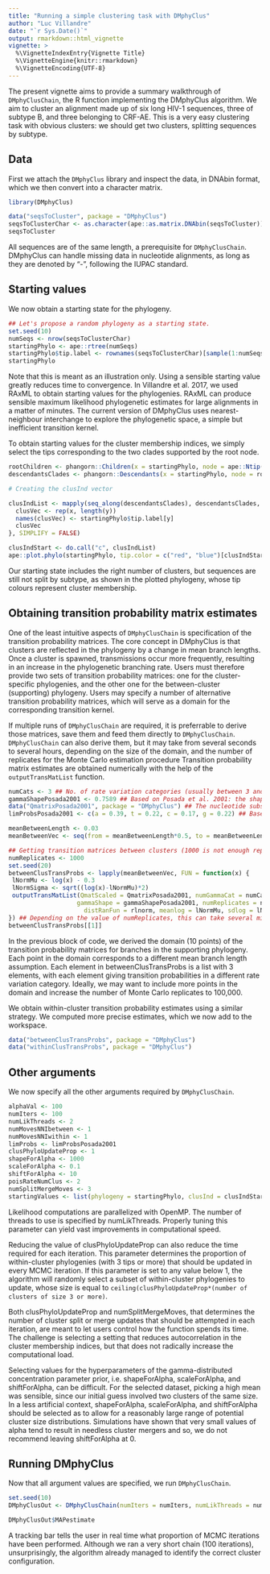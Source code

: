 ```yaml
---
title: "Running a simple clustering task with DMphyClus"
author: "Luc Villandre"
date: "`r Sys.Date()`"
output: rmarkdown::html_vignette
vignette: >
  %\VignetteIndexEntry{Vignette Title}
  %\VignetteEngine{knitr::rmarkdown}
  %\VignetteEncoding{UTF-8}
---
```


The present vignette aims to provide a summary walkthrough of `DMphyClusChain`, the R function implementing the DMphyClus algorithm. We aim to cluster an alignment made up of six long HIV-1 sequences, three of subtype B, and three belonging to CRF-AE. This is a very easy clustering task with obvious clusters: we should get two clusters, splitting sequences by subtype.

## Data

First we attach the `DMphyClus` library and inspect the data, in DNAbin format, which we then convert into a character matrix.
```r
library(DMphyClus)

data("seqsToCluster", package = "DMphyClus")
seqsToClusterChar <- as.character(ape::as.matrix.DNAbin(seqsToCluster))
seqsToCluster
```
All sequences are of the same length, a prerequisite for `DMphyClusChain`. DMphyClus can handle missing data in nucleotide alignments, as long as they are denoted by "-", following the IUPAC standard.

## Starting values

We now obtain a starting state for the phylogeny.
```r
## Let's propose a random phylogeny as a starting state.
set.seed(10)
numSeqs <- nrow(seqsToClusterChar)
startingPhylo <- ape::rtree(numSeqs)
startingPhylo$tip.label <- rownames(seqsToClusterChar)[sample(1:numSeqs, size = numSeqs)]
startingPhylo
```
Note that this is meant as an illustration only. Using a sensible starting value greatly reduces time to convergence. In Villandre et al. 2017, we used RAxML to obtain starting values for the phylogenies. RAxML can produce sensible maximum likelihood phylogenetic estimates for large alignments in a matter of minutes. The current version of DMphyClus uses nearest-neighbour interchange to explore the phylogenetic space, a simple but inefficient transition kernel. 

To obtain starting values for the cluster membership indices, we simply select the tips corresponding to the two clades supported by the root node.
```r
rootChildren <- phangorn::Children(x = startingPhylo, node = ape::Ntip(startingPhylo)+1)
descendantsClades <- phangorn::Descendants(x = startingPhylo, node = rootChildren)

# Creating the clusInd vector

clusIndList <- mapply(seq_along(descendantsClades), descendantsClades, FUN = function(x,y) {
  clusVec <- rep(x, length(y))
  names(clusVec) <- startingPhylo$tip.label[y]
  clusVec
}, SIMPLIFY = FALSE)

clusIndStart <- do.call("c", clusIndList)
ape::plot.phylo(startingPhylo, tip.color = c("red", "blue")[clusIndStart])
```
Our starting state includes the right number of clusters, but sequences are still not split by subtype, as shown in the plotted phylogeny, whose tip colours represent cluster membership.

## Obtaining transition probability matrix estimates

One of the least intuitive aspects of `DMphyClusChain` is specification of the transition probability matrices. The core concept in DMphyClus is that clusters are reflected in the phylogeny by a change in mean branch lengths. Once a cluster is spawned, transmissions occur more frequently, resulting in an increase in the phylogenetic branching rate. Users must therefore provide two sets of transition probability matrices: one for the cluster-specific phylogenies, and the other one for the between-cluster (supporting) phylogeny. Users may specify a number of alternative transition probability matrices, which will serve as a domain for the corresponding transition kernel.

If multiple runs of `DMphyClusChain` are required, it is preferrable to derive those matrices, save them and feed them directly to `DMphyClusChain`. `DMphyClusChain` can also derive them, but it may take from several seconds to several hours, depending on the size of the domain, and the number of replicates for the Monte Carlo estimation procedure  Transition probability matrix estimates are obtained numerically with the help of the `outputTransMatList` function.
```r
numCats <- 3 ## No. of rate variation categories (usually between 3 and 5)
gammaShapePosada2001 <- 0.7589 ## Based on Posada et al. 2001: the shape parameter of the discrete gamma distribution.
data("QmatrixPosada2001", package = "DMphyClus") ## The nucleotide substitution rate matrix
limProbsPosada2001 <- c(a = 0.39, t = 0.22, c = 0.17, g = 0.22) ## Based on Posada et al. 2001: the chain's limiting probabilities.

meanBetweenLength <- 0.03
meanBetweenVec <- seq(from = meanBetweenLength*0.5, to = meanBetweenLength*1.5, length.out = 10) ## A range of possible mean branch lengths in the supporting phylogeny.

## Getting transition matrices between clusters (1000 is not enough replicates, I would recommend 1e5)
numReplicates <- 1000
set.seed(20)
betweenClusTransProbs <- lapply(meanBetweenVec, FUN = function(x) {
 lNormMu <- log(x) - 0.3
 lNormSigma <- sqrt((log(x)-lNormMu)*2)
 outputTransMatList(QmatScaled = QmatrixPosada2001, numGammaCat = numCats,
                   gammaShape = gammaShapePosada2001, numReplicates = numReplicates,
                     distRanFun = rlnorm, meanlog = lNormMu, sdlog = lNormSigma)
}) ## Depending on the value of numReplicates, this can take several minutes...
betweenClusTransProbs[[1]]
```
In the previous block of code, we derived the domain (10 points) of the transition probability matrices for branches in the supporting phylogeny. Each point in the domain corresponds to a different mean branch length assumption. Each element in betweenClusTransProbs is a list with 3 elements, with each element giving transition probabilities in a different rate variation category. Ideally, we may want to include more points in the domain and increase the number of Monte Carlo replicates to 100,000.

We obtain within-cluster transition probability estimates using a similar strategy. We computed more precise estimates, which we now add to the workspace. 
```r
data("betweenClusTransProbs", package = "DMphyClus")
data("withinClusTransProbs", package = "DMphyClus")
```

## Other arguments

We now specify all the other arguments required by `DMphyClusChain`.
```r
alphaVal <- 100 
numIters <- 100
numLikThreads <- 2
numMovesNNIbetween <- 1
numMovesNNIwithin <- 1
limProbs <- limProbsPosada2001
clusPhyloUpdateProp <- 1
shapeForAlpha <- 1000
scaleForAlpha <- 0.1
shiftForAlpha <- 10
poisRateNumClus <- 2
numSplitMergeMoves <- 3
startingValues <- list(phylogeny = startingPhylo, clusInd = clusIndStart, alpha = alphaVal)
```
Likelihood computations are parallelized with OpenMP. The number of threads to use is specified by numLikThreads. Properly tuning this parameter can yield vast improvements in computational speed. 

Reducing the value of clusPhyloUpdateProp can also reduce the time required for each iteration. This parameter determines the proportion of within-cluster phylogenies (with 3 tips or more) that should be updated in every MCMC iteration. If this parameter is set to any value below 1, the algorithm will randomly select a subset of within-cluster phylogenies to update, whose size is equal to `ceiling(clusPhyloUpdateProp*(number of clusters of size 3 or more)`.

Both clusPhyloUpdateProp and numSplitMergeMoves, that determines the number of cluster split or merge updates that should be attempted in each iteration, are meant to let users control how the function spends its time. The challenge is selecting a setting that reduces autocorrelation in the cluster membership indices, but that does not radically increase the computational load.

Selecting values for the hyperparameters of the gamma-distributed concentration parameter \alpha prior, i.e. shapeForAlpha, scaleForAlpha, and shiftForAlpha, can be difficult. For the selected dataset, picking a high mean was sensible, since our initial guess involved two clusters of the same size. In a less artificial context, shapeForAlpha, scaleForAlpha, and shiftForAlpha should be selected as to allow for a reasonably large range of potential cluster size distributions. Simulations have shown that very small values of alpha tend to result in needless cluster mergers and so, we do not recommend leaving shiftForAlpha at 0.

## Running DMphyClus

Now that all argument values are specified, we run `DMphyClusChain`.
```r
set.seed(10)
DMphyClusOut <- DMphyClusChain(numIters = numIters, numLikThreads = numLikThreads, numMovesNNIbetween = numMovesNNIbetween, numMovesNNIwithin = numMovesNNIwithin,        alignment = seqsToClusterChar, startingValues = startingValues, limProbs = limProbsPosada2001, clusPhyloUpdateProp = clusPhyloUpdateProp, numSplitMergeMoves = numSplitMergeMoves, shapeForAlpha = shapeForAlpha, scaleForAlpha = scaleForAlpha, shiftForAlpha = shiftForAlpha, poisRateNumClus = poisRateNumClus, betweenClusTransMatList = betweenClusTransProbs, withinClusTransMatList = withinClusTransProbs)
```
```r
DMphyClusOut$MAPestimate
```
A tracking bar tells the user in real time what proportion of MCMC iterations have been performed. Although we ran a very short chain (100 iterations), unsurprisingly, the algorithm already managed to identify the correct cluster configuration.
